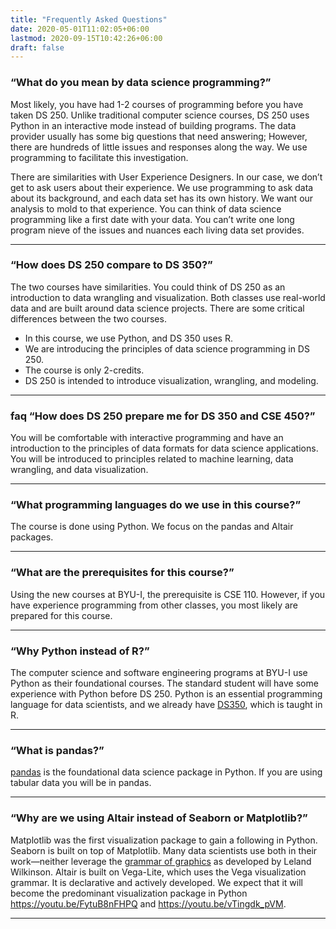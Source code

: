 ```yaml
---
title: "Frequently Asked Questions"
date: 2020-05-01T11:02:05+06:00
lastmod: 2020-09-15T10:42:26+06:00
draft: false
---
```


### "What do you mean by data science programming?"
Most likely, you have had 1-2 courses of programming before you have taken DS 250.  Unlike traditional computer science courses, DS 250 uses Python in an interactive mode instead of building programs. The data provider usually has some big questions that need answering; However, there are hundreds of little issues and responses along the way.  We use programming to facilitate this investigation.  

There are similarities with User Experience Designers.  In our case, we don't get to ask users about their experience.  We use programming to ask data about its background, and each data set has its own history.  We want our analysis to mold to that experience. You can think of data science programming like a first date with your data. You can't write one long program nieve of the issues and nuances each living data set provides. 

---

### "How does DS 250 compare to DS 350?"

The two courses have similarities.  You could think of DS 250 as an introduction to data wrangling and visualization.  Both classes use real-world data and are built around data science projects.  There are some critical differences between the two courses. 

- In this course, we use Python, and DS 350 uses R. 
- We are introducing the principles of data science programming in DS 250.
- The course is only 2-credits.
- DS 250 is intended to introduce visualization, wrangling, and modeling.

---

### faq "How does DS 250 prepare me for DS 350 and CSE 450?"
You will be comfortable with interactive programming and have an introduction to the principles of data formats for data science applications.  You will be introduced to principles related to machine learning, data wrangling, and data visualization.

---

### "What programming languages do we use in this course?"
The course is done using Python.  We focus on the pandas and Altair packages.

---

### "What are the prerequisites for this course?"
Using the new courses at BYU-I, the prerequisite is CSE 110.  However, if you have experience programming from other classes, you most likely are prepared for this course.

---

### "Why Python instead of R?"
The computer science and software engineering programs at BYU-I use Python as their foundational courses.  The standard student will have some experience with Python before DS 250. Python is an essential programming language for data scientists, and we already have [DS350](https://byuistats.github.io/M335/), which is taught in R.  

---

### "What is pandas?"
[pandas](https://pandas.pydata.org/docs/getting_started/index.html) is the foundational data science package in Python. If you are using tabular data you will be in pandas.

---

### "Why are we using Altair instead of Seaborn or Matplotlib?"
Matplotlib was the first visualization package to gain a following in Python.  Seaborn is built on top of Matplotlib.  Many data scientists use both in their work—neither leverage the [grammar of graphics](https://www.amazon.com/Grammar-Graphics-Statistics-Computing/dp/0387245448) as developed by Leland Wilkinson. Altair is built on Vega-Lite, which uses the Vega visualization grammar. It is declarative and actively developed.  We expect that it will become the predominant visualization package in Python <https://youtu.be/FytuB8nFHPQ> and <https://youtu.be/vTingdk_pVM>.

---